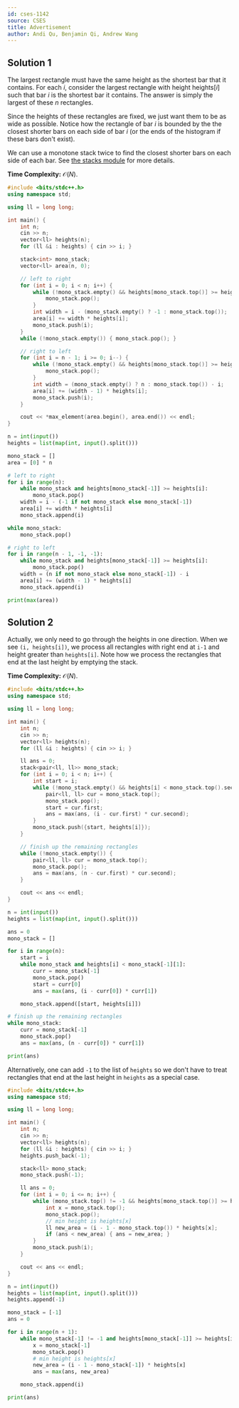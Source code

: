 ```yaml
---
id: cses-1142
source: CSES
title: Advertisement
author: Andi Qu, Benjamin Qi, Andrew Wang
---
```


## Solution 1

The largest rectangle must have the same height as the shortest bar that it
contains. For each $i$, consider the largest rectangle with height $\text{heights}[i]$ such
that bar $i$ is the shortest bar it contains. The answer is simply the largest
of these $n$ rectangles.

Since the heights of these rectangles are fixed, we just want them to be as wide
as possible. Notice how the rectangle of bar $i$ is bounded by the the closest
shorter bars on each side of bar $i$ (or the ends of the histogram if these bars
don't exist).

We can use a monotone stack twice to find the closest shorter bars on each side
of each bar. See
[the stacks module](/gold/stacks#application-nearest-smaller-element)
for more details.

**Time Complexity:** $\mathcal O(N)$.

<LanguageSection>
<CPPSection>

```cpp
#include <bits/stdc++.h>
using namespace std;

using ll = long long;

int main() {
	int n;
	cin >> n;
	vector<ll> heights(n);
	for (ll &i : heights) { cin >> i; }

	stack<int> mono_stack;
	vector<ll> area(n, 0);

	// left to right
	for (int i = 0; i < n; i++) {
		while (!mono_stack.empty() && heights[mono_stack.top()] >= heights[i]) {
			mono_stack.pop();
		}
		int width = i - (mono_stack.empty() ? -1 : mono_stack.top());
		area[i] += width * heights[i];
		mono_stack.push(i);
	}
	while (!mono_stack.empty()) { mono_stack.pop(); }

	// right to left
	for (int i = n - 1; i >= 0; i--) {
		while (!mono_stack.empty() && heights[mono_stack.top()] >= heights[i]) {
			mono_stack.pop();
		}
		int width = (mono_stack.empty() ? n : mono_stack.top()) - i;
		area[i] += (width - 1) * heights[i];
		mono_stack.push(i);
	}

	cout << *max_element(area.begin(), area.end()) << endl;
}
```

</CPPSection>
<PySection>

```py
n = int(input())
heights = list(map(int, input().split()))

mono_stack = []
area = [0] * n

# left to right
for i in range(n):
	while mono_stack and heights[mono_stack[-1]] >= heights[i]:
		mono_stack.pop()
	width = i - (-1 if not mono_stack else mono_stack[-1])
	area[i] += width * heights[i]
	mono_stack.append(i)

while mono_stack:
	mono_stack.pop()

# right to left
for i in range(n - 1, -1, -1):
	while mono_stack and heights[mono_stack[-1]] >= heights[i]:
		mono_stack.pop()
	width = (n if not mono_stack else mono_stack[-1]) - i
	area[i] += (width - 1) * heights[i]
	mono_stack.append(i)

print(max(area))
```

</PySection>
</LanguageSection>

## Solution 2

Actually, we only need to go through the heights in one direction. When we see
`(i, heights[i])`, we process all rectangles with right end at `i-1` and height
greater than `heights[i]`. Note how we process the rectangles that end at the
last height by emptying the stack.

**Time Complexity:** $\mathcal O(N)$.

<LanguageSection>
<CPPSection>

```cpp
#include <bits/stdc++.h>
using namespace std;

using ll = long long;

int main() {
	int n;
	cin >> n;
	vector<ll> heights(n);
	for (ll &i : heights) { cin >> i; }

	ll ans = 0;
	stack<pair<ll, ll>> mono_stack;
	for (int i = 0; i < n; i++) {
		int start = i;
		while (!mono_stack.empty() && heights[i] < mono_stack.top().second) {
			pair<ll, ll> cur = mono_stack.top();
			mono_stack.pop();
			start = cur.first;
			ans = max(ans, (i - cur.first) * cur.second);
		}
		mono_stack.push({start, heights[i]});
	}

	// finish up the remaining rectangles
	while (!mono_stack.empty()) {
		pair<ll, ll> cur = mono_stack.top();
		mono_stack.pop();
		ans = max(ans, (n - cur.first) * cur.second);
	}

	cout << ans << endl;
}
```

</CPPSection>
<PySection>

```py
n = int(input())
heights = list(map(int, input().split()))

ans = 0
mono_stack = []

for i in range(n):
	start = i
	while mono_stack and heights[i] < mono_stack[-1][1]:
		curr = mono_stack[-1]
		mono_stack.pop()
		start = curr[0]
		ans = max(ans, (i - curr[0]) * curr[1])

	mono_stack.append([start, heights[i]])

# finish up the remaining rectangles
while mono_stack:
	curr = mono_stack[-1]
	mono_stack.pop()
	ans = max(ans, (n - curr[0]) * curr[1])

print(ans)
```

</PySection>
</LanguageSection>

Alternatively, one can add `-1` to the list of `heights` so we don't have
to treat rectangles that end at the last height in `heights` as a special case.

<LanguageSection>
<CPPSection>

```cpp
#include <bits/stdc++.h>
using namespace std;

using ll = long long;

int main() {
	int n;
	cin >> n;
	vector<ll> heights(n);
	for (ll &i : heights) { cin >> i; }
	heights.push_back(-1);

	stack<ll> mono_stack;
	mono_stack.push(-1);

	ll ans = 0;
	for (int i = 0; i <= n; i++) {
		while (mono_stack.top() != -1 && heights[mono_stack.top()] >= heights[i]) {
			int x = mono_stack.top();
			mono_stack.pop();
			// min height is heights[x]
			ll new_area = (i - 1 - mono_stack.top()) * heights[x];
			if (ans < new_area) { ans = new_area; }
		}
		mono_stack.push(i);
	}

	cout << ans << endl;
}
```

</CPPSection>
<PySection>

```py
n = int(input())
heights = list(map(int, input().split()))
heights.append(-1)

mono_stack = [-1]
ans = 0

for i in range(n + 1):
	while mono_stack[-1] != -1 and heights[mono_stack[-1]] >= heights[i]:
		x = mono_stack[-1]
		mono_stack.pop()
		# min height is heights[x]
		new_area = (i - 1 - mono_stack[-1]) * heights[x]
		ans = max(ans, new_area)

	mono_stack.append(i)

print(ans)
```

</PySection>
</LanguageSection>
